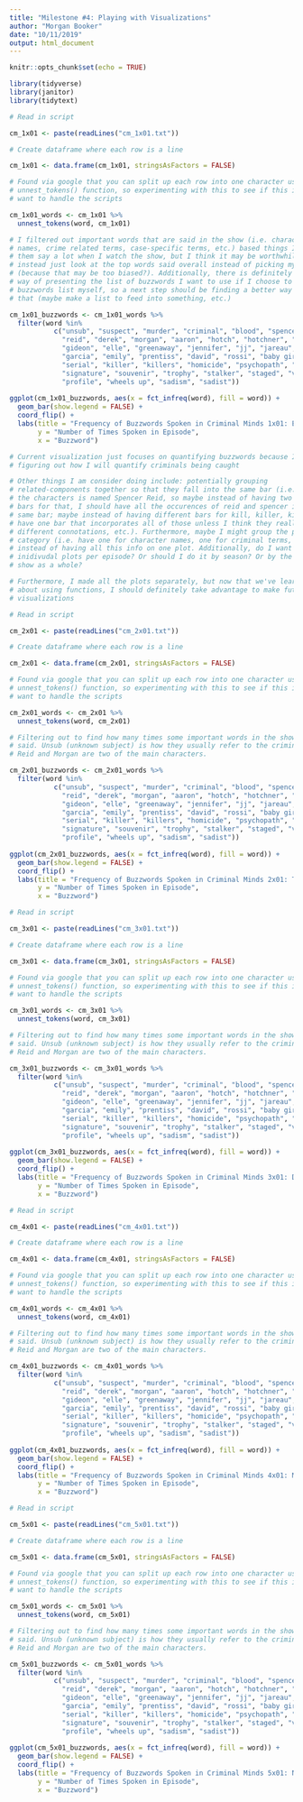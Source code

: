 ```yaml
---
title: "Milestone #4: Playing with Visualizations"
author: "Morgan Booker"
date: "10/11/2019"
output: html_document
---
```


```r
knitr::opts_chunk$set(echo = TRUE)
```

```r
library(tidyverse)
library(janitor)
library(tidytext)
```

```r

# Read in script

cm_1x01 <- paste(readLines("cm_1x01.txt"))

# Create dataframe where each row is a line

cm_1x01 <- data.frame(cm_1x01, stringsAsFactors = FALSE)

# Found via google that you can split up each row into one character using the
# unnest_tokens() function, so experimenting with this to see if this is how I
# want to handle the scripts

cm_1x01_words <- cm_1x01 %>% 
  unnest_tokens(word, cm_1x01)

# I filtered out important words that are said in the show (i.e. character
# names, crime related terms, case-specific terms, etc.) based things I've heard
# them say a lot when I watch the show, but I think it may be worthwhile to
# instead just look at the top words said overall instead of picking myself
# (because that may be too biased?). Additionally, there is definitely a cleaner
# way of presenting the list of buzzwords I want to use if I choose to make the
# buzzwords list myself, so a next step should be finding a better way to do
# that (maybe make a list to feed into something, etc.)

cm_1x01_buzzwords <- cm_1x01_words %>% 
  filter(word %in% 
           c("unsub", "suspect", "murder", "criminal", "blood", "spencer", 
             "reid", "derek", "morgan", "aaron", "hotch", "hotchner", "jason", 
             "gideon", "elle", "greenaway", "jennifer", "jj", "jareau", "penelope", 
             "garcia", "emily", "prentiss", "david", "rossi", "baby girl", "kill", 
             "serial", "killer", "killers", "homicide", "psychopath", "sociopath", 
             "signature", "souvenir", "trophy", "stalker", "staged", "victim", 
             "profile", "wheels up", "sadism", "sadist"))
  
ggplot(cm_1x01_buzzwords, aes(x = fct_infreq(word), fill = word)) +
  geom_bar(show.legend = FALSE) +
  coord_flip() +
  labs(title = "Frequency of Buzzwords Spoken in Criminal Minds 1x01: Extreme Aggressor ",
       y = "Number of Times Spoken in Episode",
       x = "Buzzword")

# Current visualization just focuses on quantifying buzzwords because I'm still
# figuring out how I will quantify criminals being caught

# Other things I am consider doing include: potentially grouping
# related-components together so that they fall into the same bar (i.e. one of
# the characters is named Spencer Reid, so maybe instead of having two separate
# bars for that, I should have all the occurences of reid and spencer in the
# same bar; maybe instead of having different bars for kill, killer, killers,
# have one bar that incorporates all of those unless I think they really have
# different connotations, etc.). Furthermore, maybe I might group the plots by
# category (i.e. have one for character names, one for criminal terms, etc.)
# instead of having all this info on one plot. Additionally, do I want
# inidivudal plots per episode? Or should I do it by season? Or by the entire
# show as a whole?

# Furthermore, I made all the plots separately, but now that we've learned more
# about using functions, I should definitely take advantage to make future
# visualizations

```

```r

# Read in script

cm_2x01 <- paste(readLines("cm_2x01.txt"))

# Create dataframe where each row is a line

cm_2x01 <- data.frame(cm_2x01, stringsAsFactors = FALSE)

# Found via google that you can split up each row into one character using the
# unnest_tokens() function, so experimenting with this to see if this is how I
# want to handle the scripts

cm_2x01_words <- cm_2x01 %>% 
  unnest_tokens(word, cm_2x01)

# Filtering out to find how many times some important words in the show are
# said. Unsub (unknown subject) is how they usually refer to the criminal and
# Reid and Morgan are two of the main characters.

cm_2x01_buzzwords <- cm_2x01_words %>% 
  filter(word %in% 
           c("unsub", "suspect", "murder", "criminal", "blood", "spencer", 
             "reid", "derek", "morgan", "aaron", "hotch", "hotchner", "jason", 
             "gideon", "elle", "greenaway", "jennifer", "jj", "jareau", "penelope", 
             "garcia", "emily", "prentiss", "david", "rossi", "baby girl", "kill", 
             "serial", "killer", "killers", "homicide", "psychopath", "sociopath", 
             "signature", "souvenir", "trophy", "stalker", "staged", "victim", 
             "profile", "wheels up", "sadism", "sadist"))
  
ggplot(cm_2x01_buzzwords, aes(x = fct_infreq(word), fill = word)) +
  geom_bar(show.legend = FALSE) +
  coord_flip() +
  labs(title = "Frequency of Buzzwords Spoken in Criminal Minds 2x01: The Fisher King, Part 2",
       y = "Number of Times Spoken in Episode",
       x = "Buzzword")

```

```r

# Read in script

cm_3x01 <- paste(readLines("cm_3x01.txt"))

# Create dataframe where each row is a line

cm_3x01 <- data.frame(cm_3x01, stringsAsFactors = FALSE)

# Found via google that you can split up each row into one character using the
# unnest_tokens() function, so experimenting with this to see if this is how I
# want to handle the scripts

cm_3x01_words <- cm_3x01 %>% 
  unnest_tokens(word, cm_3x01)

# Filtering out to find how many times some important words in the show are
# said. Unsub (unknown subject) is how they usually refer to the criminal and
# Reid and Morgan are two of the main characters.

cm_3x01_buzzwords <- cm_3x01_words %>% 
  filter(word %in% 
           c("unsub", "suspect", "murder", "criminal", "blood", "spencer", 
             "reid", "derek", "morgan", "aaron", "hotch", "hotchner", "jason", 
             "gideon", "elle", "greenaway", "jennifer", "jj", "jareau", "penelope", 
             "garcia", "emily", "prentiss", "david", "rossi", "baby girl", "kill", 
             "serial", "killer", "killers", "homicide", "psychopath", "sociopath", 
             "signature", "souvenir", "trophy", "stalker", "staged", "victim", 
             "profile", "wheels up", "sadism", "sadist"))
  
ggplot(cm_3x01_buzzwords, aes(x = fct_infreq(word), fill = word)) +
  geom_bar(show.legend = FALSE) +
  coord_flip() +
  labs(title = "Frequency of Buzzwords Spoken in Criminal Minds 3x01: Doubt",
       y = "Number of Times Spoken in Episode",
       x = "Buzzword")

```

```r

# Read in script

cm_4x01 <- paste(readLines("cm_4x01.txt"))

# Create dataframe where each row is a line

cm_4x01 <- data.frame(cm_4x01, stringsAsFactors = FALSE)

# Found via google that you can split up each row into one character using the
# unnest_tokens() function, so experimenting with this to see if this is how I
# want to handle the scripts

cm_4x01_words <- cm_4x01 %>% 
  unnest_tokens(word, cm_4x01)

# Filtering out to find how many times some important words in the show are
# said. Unsub (unknown subject) is how they usually refer to the criminal and
# Reid and Morgan are two of the main characters.

cm_4x01_buzzwords <- cm_4x01_words %>% 
  filter(word %in% 
           c("unsub", "suspect", "murder", "criminal", "blood", "spencer", 
             "reid", "derek", "morgan", "aaron", "hotch", "hotchner", "jason", 
             "gideon", "elle", "greenaway", "jennifer", "jj", "jareau", "penelope", 
             "garcia", "emily", "prentiss", "david", "rossi", "baby girl", "kill", 
             "serial", "killer", "killers", "homicide", "psychopath", "sociopath", 
             "signature", "souvenir", "trophy", "stalker", "staged", "victim", 
             "profile", "wheels up", "sadism", "sadist"))
  
ggplot(cm_4x01_buzzwords, aes(x = fct_infreq(word), fill = word)) +
  geom_bar(show.legend = FALSE) +
  coord_flip() +
  labs(title = "Frequency of Buzzwords Spoken in Criminal Minds 4x01: Mayhem",
       y = "Number of Times Spoken in Episode",
       x = "Buzzword")

```

```r

# Read in script

cm_5x01 <- paste(readLines("cm_5x01.txt"))

# Create dataframe where each row is a line

cm_5x01 <- data.frame(cm_5x01, stringsAsFactors = FALSE)

# Found via google that you can split up each row into one character using the
# unnest_tokens() function, so experimenting with this to see if this is how I
# want to handle the scripts

cm_5x01_words <- cm_5x01 %>% 
  unnest_tokens(word, cm_5x01)

# Filtering out to find how many times some important words in the show are
# said. Unsub (unknown subject) is how they usually refer to the criminal and
# Reid and Morgan are two of the main characters.

cm_5x01_buzzwords <- cm_5x01_words %>% 
  filter(word %in% 
           c("unsub", "suspect", "murder", "criminal", "blood", "spencer", 
             "reid", "derek", "morgan", "aaron", "hotch", "hotchner", "jason", 
             "gideon", "elle", "greenaway", "jennifer", "jj", "jareau", "penelope", 
             "garcia", "emily", "prentiss", "david", "rossi", "baby girl", "kill", 
             "serial", "killer", "killers", "homicide", "psychopath", "sociopath", 
             "signature", "souvenir", "trophy", "stalker", "staged", "victim", 
             "profile", "wheels up", "sadism", "sadist"))
  
ggplot(cm_5x01_buzzwords, aes(x = fct_infreq(word), fill = word)) +
  geom_bar(show.legend = FALSE) +
  coord_flip() +
  labs(title = "Frequency of Buzzwords Spoken in Criminal Minds 5x01: Nameless, Faceless",
       y = "Number of Times Spoken in Episode",
       x = "Buzzword")

```
